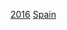 {{National squad
 | name      = 2016年歐洲國家盃西班牙參賽名單
 | bg        = #DB000D
 | fg        = #FBEA0E
 | bordercolor = #000033
 | country   = 西班牙
 | comp link = 2016年歐洲足球錦標賽
 | comp      = 2016年-{zh-hans:欧洲足球锦标赛;zh-hk:歐洲國家盃;zh-tw:歐洲足球錦標賽;}-
 | p1        = [[伊克尔·卡西利亚斯|-{zh-hans:卡西利亚斯;zh-hant:卡西拉斯;zh-hk:卡斯拿斯;zh-tw:卡西拉斯;zh-mo:卡斯拿斯;}-]] [[File:Captain sports.svg|10px|link=隊長 (足球)|alt=队长]]
 | p2        = [[塞萨尔·阿斯皮利奎塔|-{zh-hans:阿斯皮利奎塔;zh-hk:艾斯派古達;zh-tw:阿斯皮利奎塔;}-]]
 | p3        = [[赫拉德·皮克|-{zh-hans:皮克;zh-hk:碧基;zh-tw:皮克;}-]]
 | p4        = [[马克·巴特拉|-{zh-hans:巴特拉;zh-hk:巴查;zh-tw:巴特拉;}-]]
 | p5        = [[塞尔希奥·布斯克茨|-{zh-hans:布斯克茨;zh-hant:布斯克斯;zh-hk:布斯基斯;zh-tw:布斯克茲;zh-mo:布斯基斯;}-]]
 | p6        = [[安德烈斯·伊涅斯塔|-{zh-hans:伊涅斯塔;zh-hk:恩尼斯達;zh-tw:伊涅斯塔;}-]]
 | p7        = [[艾華路·莫拉達|-{zh-cn:莫拉塔; zh-tw:莫拉塔; zh-hk:莫拉達;}-]]
 | p8        = [[佐治·高基|-{zh-hans:科克;zh-hk:高基;zh-tw:科克;}-]]
 | p9        = [[盧卡斯·巴斯克斯|-{zh-hans:巴斯克斯;zh-hk:華斯基斯;zh-tw:巴斯克斯}-]]
 | p10       = [[塞斯克·法比加斯|-{zh-cn:法布雷加斯;zh-hk:法比加斯;zh-tw:法布雷加斯;zh-sg:法夫雷加斯}-]]
 | p11       = [[佩德罗·罗德里格斯·雷德斯马|-{zh-hans:佩德罗;zh-hk:柏度;zh-tw:佩德羅;}-]]
 | p12       = [[埃克托尔·贝列林|-{zh-hans:贝列林;zh-hk:比利連;}-]]
 | p13       = [[大衞·迪基亞|-{zh-hk:迪基亞;zh-hans:德赫亚;zh-tw:德赫亞;}-]]
 | p14       = [[蒂亚戈·阿尔坎塔拉|-{zh-cn:蒂亚戈; zh-hk:泰亞高; zh-tw:蒂亞戈;}-]]
 | p15       = [[塞尔希奥·拉莫斯|-{zh-hans:塞尔希奥·拉莫斯;zh-hk:沙治奧·拉莫斯;zh-tw:塞爾希奧·拉莫斯;}-]]
 | p16       = [[胡安·弗朗西斯科·托雷斯|-{zh-hans:胡安弗兰;zh-hk:桑法蘭;zh-tw:胡安法蘭;}-]]
 | p17       = [[米基·聖荷西|-{zh-hans:圣何塞;zh-hk:聖荷西;zh-tw:聖何塞;}-]]
 | p18       = [[佐迪·艾巴|-{zh-cn:约尔迪·阿尔巴;zh-hk:佐迪·艾巴;zh-tw:約爾迪·阿爾巴;}-]]
 | p19       = [[布魯諾·索里亞諾|-{zh-hans:布鲁诺;zh-hk:般奴;zh-tw:布魯諾;}-]]
 | p20       = [[阿里特斯·阿杜里斯|-{zh-hans:阿杜里斯;zh-hk:阿度里斯;zh-tw:阿杜里斯;}-]]
 | p21       = [[大衛·席爾瓦|-{zh-hans:大卫·席尔瓦;zh-hk:大衛·施華;zh-tw:大衛·席爾瓦;}-]]
 | p22       = [[諾利托|-{zh-hans:诺利托;zh-hk:洛列圖;zh-tw:諾利托;}-]]
 | p23       = [[塞爾吉奥·里科|-{zh-hans:里科;zh-hant:里科;zh-hk:列高;zh-tw:里科;zh-mo:列高;}-]]
 | coach     = [[比森特·德尔·博斯克|-{zh-hans:德尔·博斯克;zh-hk:迪保斯基;zh-tw:德爾博斯克;}-]]
}}<noinclude>
[[Category:西班牙国家足球队模板|2016]]
[[Category:2016年欧洲足球锦标赛参赛名单模板|Spain]]
</noinclude>